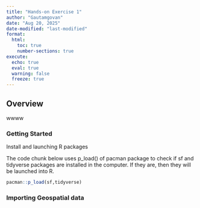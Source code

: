 ```yaml
---
title: "Hands-on Exercise 1"
author: "Gautamgovan"
date: "Aug 20, 2025"
date-modified: "last-modified"
format: 
  html:
    toc: true
    number-sections: true
execute: 
  echo: true
  eval: true
  warning: false
  freeze: true 
---
```


## Overview

wwww

### Getting Started

Install and launching R packages

The code chunk below uses p_load() of pacman package to check if sf and tidyverse packages are installed in the computer. If they are, then they will be launched into R.

```r
pacman::p_load(sf,tidyverse)
```

### Importing Geospatial data 

